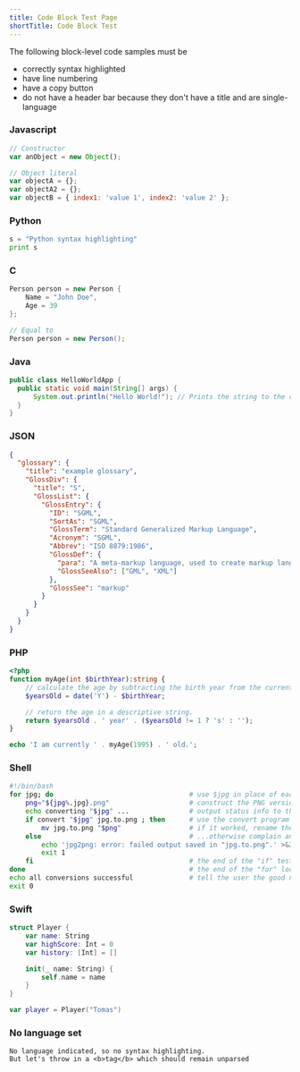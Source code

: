 ```yaml
---
title: Code Block Test Page
shortTitle: Code Block Test
---
```


The following block-level code samples must be

- correctly syntax highlighted
- have line numbering
- have a copy button
- do not have a header bar because they don't have a title and are single-language

### Javascript

```javascript
// Constructor
var anObject = new Object();

// Object literal
var objectA = {};
var objectA2 = {};
var objectB = { index1: 'value 1', index2: 'value 2' };
```

### Python

```python
s = "Python syntax highlighting"
print s
```

### C

```csharp
Person person = new Person {
    Name = "John Doe",
    Age = 39
};

// Equal to
Person person = new Person();
```

### Java

```java
public class HelloWorldApp {
  public static void main(String[] args) {
      System.out.println("Hello World!"); // Prints the string to the console.
  }
}
```

### JSON

```json
{
  "glossary": {
    "title": "example glossary",
    "GlossDiv": {
      "title": "S",
      "GlossList": {
        "GlossEntry": {
          "ID": "SGML",
          "SortAs": "SGML",
          "GlossTerm": "Standard Generalized Markup Language",
          "Acronym": "SGML",
          "Abbrev": "ISO 8879:1986",
          "GlossDef": {
            "para": "A meta-markup language, used to create markup languages such as DocBook.",
            "GlossSeeAlso": ["GML", "XML"]
          },
          "GlossSee": "markup"
        }
      }
    }
  }
}
```

### PHP

```php
<?php
function myAge(int $birthYear):string {
    // calculate the age by subtracting the birth year from the current year.
    $yearsOld = date('Y') - $birthYear;

    // return the age in a descriptive string.
    return $yearsOld . ' year' . ($yearsOld != 1 ? 's' : '');
}

echo 'I am currently ' . myAge(1995) . ' old.';
```

### Shell

```sh
#!/bin/bash
for jpg; do                                  # use $jpg in place of each filename given, in turn
    png="${jpg%.jpg}.png"                    # construct the PNG version of the filename by replacing .jpg with .png
    echo converting "$jpg" ...               # output status info to the user running the script
    if convert "$jpg" jpg.to.png ; then      # use the convert program (common in Linux) to create the PNG in a temp file
        mv jpg.to.png "$png"                 # if it worked, rename the temporary PNG image to the correct name
    else                                     # ...otherwise complain and exit from the script
        echo 'jpg2png: error: failed output saved in "jpg.to.png".' >&2
        exit 1
    fi                                       # the end of the "if" test construct
done                                         # the end of the "for" loop
echo all conversions successful              # tell the user the good news
exit 0
```

### Swift

```swift
struct Player {
    var name: String
    var highScore: Int = 0
    var history: [Int] = []

    init(_ name: String) {
        self.name = name
    }
}

var player = Player("Tomas")
```

### No language set

```
No language indicated, so no syntax highlighting.
But let's throw in a <b>tag</b> which should remain unparsed
```
